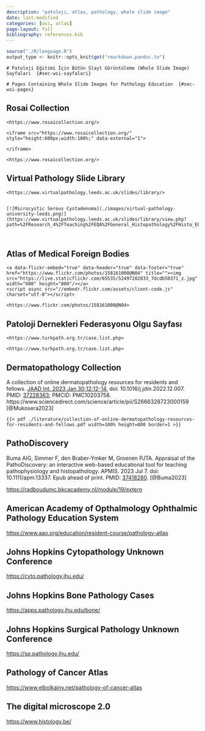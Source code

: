 ```yaml
---
description: "patoloji, atlas, pathology, whole slide image"
date: last-modified
categories: [wsi, atlas]
page-layout: full
bibliography: references.bib
---
```


```r

source("./R/language.R")
output_type <- knitr::opts_knit$get("rmarkdown.pandoc.to")

```







```asis

# Patoloji Eğitimi İçin Bütün Slayt Görüntüleme (Whole Slide Image) Sayfaları  {#sec-wsi-sayfalari} 

```

```asis

# Pages Containing Whole Slide Images for Pathology Education  {#sec-wsi-pages} 

```

## Rosai Collection {#sec-rosai-collection}

```asis

<https://www.rosaicollection.org/>

<iframe src="https://www.rosaicollection.org/" style="height:600px;width:100%;" data-external="1">

</iframe>
```

```asis

<https://www.rosaicollection.org/>

```


##  Virtual Pathology Slide Library 


```asis


<https://www.virtualpathology.leeds.ac.uk/slides/library/>


[![Microcystic Serous Cystadenoma](./images/virtual-pathology-university-leeds.png)](https://www.virtualpathology.leeds.ac.uk/slides/library/view.php?path=%2FResearch_4%2FTeaching%2FEQA%2FGeneral_Histopathology%2FHisto_EQA_CircT_Set6%2F106400.svs)



```



## Atlas of Medical Foreign Bodies {#sec-atlas-of-medical-foreign-bodies}

```asis
<a data-flickr-embed="true" data-header="true" data-footer="true" href="https://www.flickr.com/photos/158161000@N04" title=""><img src="https://live.staticflickr.com/65535/52497202833_7dcdb50371_z.jpg" width="600" height="800"/></a>
<script async src="//embedr.flickr.com/assets/client-code.js" charset="utf-8"></script>
```

```asis

<https://www.flickr.com/photos/158161000@N04>

```

## Patoloji Dernekleri Federasyonu Olgu Sayfası

```asis
<https://www.turkpath.org.tr/case.list.php>
```

```asis
<https://www.turkpath.org.tr/case.list.php>
```

## Dermatopathology Collection

A collection of online dermatopathology resources for residents and fellows.
[JAAD Int. 2023 Jan 30;12:12-14.](https://www.jaadinternational.org/article/S2666-3287(23)00015-9/fulltext)
doi: 10.1016/j.jdin.2022.12.007.
PMID: [37228363](https://pubmed.ncbi.nlm.nih.gov/37228363/); PMCID: PMC10203758.
https://www.sciencedirect.com/science/article/pii/S2666328723000159 [@Mukosera2023]

```asis

{{< pdf ./literature/collection-of-online-dermatopathology-resources-for-residents-and-fellows.pdf width=100% height=800 border=1 >}}

```

## PathoDiscovery

Buma AIG, Simmer F, den Braber-Ymker M, Groenen PJTA. Appraisal of the PathoDiscovery: an interactive web-based educational tool for teaching pathophysiology and histopathology.
APMIS.
2023 Jul 7.
doi: 10.1111/apm.13337.
Epub ahead of print.
PMID: [37418280](https://pubmed.ncbi.nlm.nih.gov/37418280/).
[@Buma2023]

<https://radboudumc.bkcacademy.nl/module/19/extern>


## American Academy of Opthalmology Ophthalmic Pathology Education System

<https://www.aao.org/education/resident-course/pathology-atlas>


## Johns Hopkins Cytopathology Unknown Conference

<https://cyto.pathology.jhu.edu/>


## Johns Hopkins Bone Pathology Cases

<https://apps.pathology.jhu.edu/bone/>


## Johns Hopkins Surgical Pathology Unknown Conference 

<https://sp.pathology.jhu.edu/>



## Pathology of Cancer Atlas

<https://www.elbolkainy.net/pathology-of-cancer-atlas>



## The digital microscope 2.0

<https://www.histology.be/>

